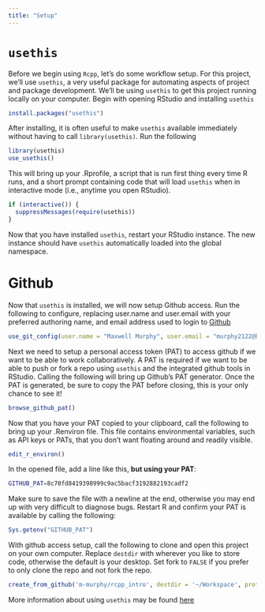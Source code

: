 ```yaml
---
title: "Setup"
---
```

# `usethis`

Before we begin using `Rcpp`, let's do some workflow setup. For this project, we'll use `usethis`, a very useful package for automating aspects of project and package development. We'll be using `usethis` to get this project running locally on your computer. Begin with opening RStudio and installing `usethis`

```r
install.packages("usethis")
```

After installing, it is often useful to make `usethis` available immediately without having to call `library(usethis)`. Run the following

```r
library(usethis)
use_usethis()
```

This will bring up your .Rprofile, a script that is run first thing every time R runs, and a short prompt containing code that will load `usethis` when in interactive mode (i.e., anytime you open RStudio).

```r
if (interactive()) {
  suppressMessages(require(usethis))
}
```

Now that you have installed `usethis`, restart your RStudio instance. The new instance should have `usethis` automatically loaded into the global namespace.

# Github

Now that `usethis` is installed, we will now setup Github access. Run the following to configure, replacing user.name and user.email with your preferred authoring name, and email address used to login to [Github](https://www.Github.com)

```r
use_git_config(user.name = "Maxwell Murphy", user.email = "murphy2122@berkeley.edu")
```

Next we need to setup a personal access token (PAT) to access github if we want to be able to work collaboratively. A PAT is required if we want to be able to push or fork a repo using `usethis` and the integrated github tools in RStudio. Calling the following will bring up Github's PAT generator. Once the PAT is generated, be sure to copy the PAT before closing, this is your only chance to see it!

```r
browse_github_pat()
```

Now that you have your PAT copied to your clipboard, call the following to bring up your .Renviron file. This file contains environmental variables, such as API keys or PATs, that you don't want floating around and readily visible.

```r
edit_r_environ()
```

In the opened file, add a line like this, __but using your PAT__:

```bash
GITHUB_PAT=8c70fd8419398999c9ac5bacf3192882193cadf2
```

Make sure to save the file with a newline at the end, otherwise you may end up with very difficult to diagnose bugs. Restart R and confirm your PAT is available by calling the following:

```r
Sys.getenv("GITHUB_PAT")
```

With github access setup, call the following to clone and open this project on your own computer. Replace `destdir` with wherever you like to store code, otherwise the default is your desktop. Set fork to `FALSE` if you prefer to only clone the repo and not fork the repo.

```r
create_from_github('m-murphy/rcpp_intro', destdir = '~/Workspace', protocol = 'https', fork = TRUE)
```

More information about using `usethis` may be found [here](https://usethis.r-lib.org/index.html)

